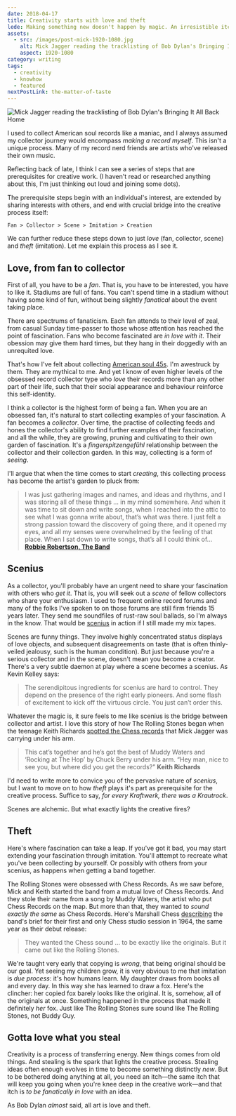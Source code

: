 ```yaml
---
date: 2018-04-17
title: Creativity starts with love and theft
lede: Making something new doesn't happen by magic. An irresistible itch has to be scratched, love has to be found. An accidental essay about the missing triggers in the creative process, inspired by my years of collecting soul 45s.
assets:
  - src: /images/post-mick-1920-1080.jpg
    alt: Mick Jagger reading the tracklisting of Bob Dylan's Bringing It All Back Home
    aspect: 1920-1080
category: writing
tags:
  - creativity
  - knowhow
  - featured
nextPostLink: the-matter-of-taste
---
```


<Img
  src="/images/post-mick-1920-1080.jpg"
  alt="Mick Jagger reading the tracklisting of Bob Dylan's Bringing It All Back Home"
  aspect="1920-1080"
  priority
  border={false}
/>

I used to collect American soul records like a maniac, and I always assumed my collector journey would encompass _making a record myself_. This isn't a unique process. Many of my record nerd friends are artists who've released their own music.

Reflecting back of late, I think I can see a series of steps that are prerequisites for creative work. (I haven't read or researched anything about this, I'm just thinking out loud and joining some dots).

The prerequisite steps begin with an individual's interest, are extended by sharing interests with others, and end with crucial bridge into the creative process itself:

```
Fan > Collector > Scene > Imitation > Creation
```

We can further reduce these steps down to just _love_ (fan, collector, scene) and _theft_ (imitation). Let me explain this process as I see it.

## Love, from fan to collector

First of all, you have to be a _fan_. That is, you have to be interested, you have to like it. Stadiums are full of fans. You can't spend time in a stadium without having some kind of fun, without being slightly _fanatical_ about the event taking place.

There are spectrums of fanaticism. Each fan attends to their level of zeal, from casual Sunday time-passer to those whose attention has reached the point of fascination. Fans who become fascinated are _in love with it_. Their obession may give them hard times, but they hang in their doggedly with an unrequited love.

That's how I've felt about collecting [American soul 45s](https://youtu.be/0bEV-4xp5LA). I'm awestruck by them. They are mythical to me. And yet I know of even higher levels of the obsessed record collector type who _love_ their records more than any other part of their life, such that their social appearance and behaviour reinforce this self-identity.

I think a collector is the highest form of being a fan. When you are an obsessed fan, it's natural to start collecting examples of your fascination. A fan becomes a _collector_. Over time, the practise of collecting feeds and hones the collector's ability to find further examples of their fascination, and all the while, they are growing, pruning and cultivating to their own garden of fascination. It's a _fingerspitzengefühl_ relationship between the collector and their collection garden. In this way, collecting is a form of _seeing_.

I'll argue that when the time comes to start _creating_, this collecting process has become the artist's garden to pluck from:

> I was just gathering images and names, and ideas and rhythms, and I was storing all of these things … in my mind somewhere. And when it was time to sit down and write songs, when I reached into the attic to see what I was gonna write about, that’s what was there. I just felt a strong passion toward the discovery of going there, and it opened my eyes, and all my senses were overwhelmed by the feeling of that place. When I sat down to write songs, that’s all I could think of… **[Robbie Robertson, The Band](http://observer.com/2017/07/unpacking-the-absurd-logic-of-cultural-appropriation-and-what-it-will-cost-us-media-robbie-robertson/)**

## Scenius

As a collector, you'll probably have an urgent need to share your fascination with others who _get it_. That is, you will seek out a _scene_ of fellow collectors who share your enthusiasm. I used to frequent online record forums and many of the folks I've spoken to on those forums are still firm friends 15 years later. They send me soundfiles of rust-raw soul ballads, so I'm always in the know. That would be [scenius](http://kk.org/thetechnium/scenius-or-comm/) in action if I still made my mix tapes.

Scenes are funny things. They involve highly concentrated status displays of love objects, and subsequent disagreements on taste (that is often thinly-veiled jealousy, such is the human condition). But just because you're a serious collector and in the scene, doesn't mean you become a creator. There's a very subtle daemon at play where a scene becomes a scenius. As Kevin Kelley says:

> The serendipitous ingredients for scenius are hard to control. They depend on the presence of the right early pioneers. And some flash of excitement to kick off the virtuous circle. You just can’t order this.

Whatever the magic is, it sure feels to me like scenius is the bridge between collector and artist. I love this story of how The Rolling Stones began when the teenage Keith Richards [spotted the Chess records](http://www.wgbh.org/articles/Chess-Records-the-Chicago-Blues-and-the-Rolling-Stones-8055) that Mick Jagger was carrying under his arm.

> This cat’s together and he’s got the best of Muddy Waters and ‘Rocking at The Hop’ by Chuck Berry under his arm. “Hey man, nice to see you, but where did you get the records?” **Keith Richards**

I'd need to write more to convice you of the pervasive nature of _scenius_, but I want to move on to how _theft_ plays it's part as prerequisite for the creative process. Suffice to say, _for every Kraftwerk, there was a Krautrock_.

Scenes are alchemic. But what exactly lights the creative fires?

## Theft

Here's where fascination can take a leap. If you've got it bad, you may start extending your fascination through imitation. You'll attempt to recreate what you've been collecting by yourself. Or possibly with others from your scenius, as happens when getting a band together.

The Rolling Stones were obsessed with Chess Records. As we saw before, Mick and Keith started the band from a mutual love of Chess Records. And they stole their name from a song by Muddy Waters, the artist who put Chess Records on the map. But more than that, they wanted to _sound exactly the same_ as Chess Records. Here's Marshall Chess [describing](http://www.wgbh.org/articles/Chess-Records-the-Chicago-Blues-and-the-Rolling-Stones-8055) the band's brief for their first and only Chess studio session in 1964, the same year as their debut release:

> They wanted the Chess sound … to be exactly like the originals. But it came out like the Rolling Stones.

We're taught very early that copying is _wrong_, that being original should be our goal. Yet seeing my children grow, it is very obvious to me that imitation is _due process_: it's how humans learn. My daughter draws from books all and every day. In this way she has learned to draw a fox. Here's the clincher: her copied fox barely looks like the original. It is, somehow, all of the originals at once. Something happened in the process that made it definitely _her_ fox. Just like The Rolling Stones sure sound like The Rolling Stones, not Buddy Guy.

## Gotta love what you steal

Creativity is a process of transferring energy. New things comes from old things. And stealing is the spark that lights the creative process. Stealing ideas often enough evolves in time to become something distinctly _new_. But to be bothered doing anything at all, you need an itch—the same itch that will keep you going when you're knee deep in the creative work—and that itch is _to be fanatically in love_ with an idea.

As Bob Dylan _almost_ said, all art is love and theft.
